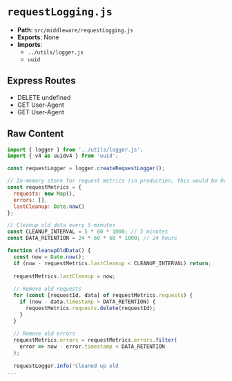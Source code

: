 # `requestLogging.js`

- **Path**: `src/middleware/requestLogging.js`
- **Exports**: None
- **Imports**:
  - `../utils/logger.js`
  - `uuid`

## Express Routes
- DELETE undefined
- GET User-Agent
- GET User-Agent

## Raw Content

```js
import { logger } from '../utils/logger.js';
import { v4 as uuidv4 } from 'uuid';

const requestLogger = logger.createRequestLogger();

// In-memory store for request metrics (in production, this would be Redis or a database)
const requestMetrics = {
  requests: new Map(),
  errors: [],
  lastCleanup: Date.now()
};

// Cleanup old data every 5 minutes
const CLEANUP_INTERVAL = 5 * 60 * 1000; // 5 minutes
const DATA_RETENTION = 24 * 60 * 60 * 1000; // 24 hours

function cleanupOldData() {
  const now = Date.now();
  if (now - requestMetrics.lastCleanup < CLEANUP_INTERVAL) return;
  
  requestMetrics.lastCleanup = now;
  
  // Remove old requests
  for (const [requestId, data] of requestMetrics.requests) {
    if (now - data.timestamp > DATA_RETENTION) {
      requestMetrics.requests.delete(requestId);
    }
  }
  
  // Remove old errors
  requestMetrics.errors = requestMetrics.errors.filter(
    error => now - error.timestamp < DATA_RETENTION
  );
  
  requestLogger.info('Cleaned up old 
...
```
